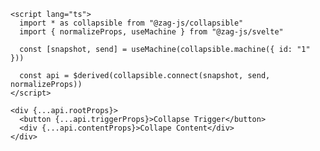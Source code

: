```svelte
<script lang="ts">
  import * as collapsible from "@zag-js/collapsible"
  import { normalizeProps, useMachine } from "@zag-js/svelte"

  const [snapshot, send] = useMachine(collapsible.machine({ id: "1" }))

  const api = $derived(collapsible.connect(snapshot, send, normalizeProps))
</script>

<div {...api.rootProps}>
  <button {...api.triggerProps}>Collapse Trigger</button>
  <div {...api.contentProps}>Collape Content</div>
</div>
```
